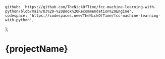 	github: 'https://github.com/TheNickOfTime/fcc-machine-learning-with-python/blob/main/03%20-%20Book%20Recommendation%20Engine',
	codespace: 'https://codespaces.new/TheNickOfTime/fcc-machine-learning-with-python',
};

# {projectName}
